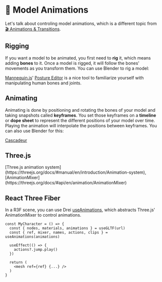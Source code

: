 
# 🏃 Model Animations

Let's talk about controling model animations, which is a different topic from [🎬 Animations & Transitions](/graphics/animations-transitions).

## Rigging

If you want a model to be animated, you first need to **rig** it, which means adding **bones** to it. Once a model is rigged, it will follow the bones' movements as you transform them. You can use Blender to rig a model:

<YouTube id="XkiWBSSuxLw" />

[Mannequin.js](https://boytchev.github.io/mannequin.js/)' [Posture Editor](https://boytchev.github.io/mannequin.js/posture-editor.html) is a nice tool to familiarize yourself with manipulating human bones and joints.

## Animating

Animating is done by positioning and rotating the bones of your model and taking snapshots called **keyframes**. You set those keyframes on a **timeline** or **dope sheet** to represent the different positions of your model over time. Playing the animation will interpolate the positions between keyframes. You can also use Blender for this:

<YouTube id="yjjLD3h3yRc" />

<Todo>

[Cascadeur](https://cascadeur.com/)

</Todo>

## Three.js

<Todo>
  [Three.js animation system](https://threejs.org/docs/#manual/en/introduction/Animation-system),
  [AnimationMixer](https://threejs.org/docs/#api/en/animation/AnimationMixer)
</Todo>

## React Three Fiber

In a R3F scene, you can use Drei [useAnimations](https://github.com/pmndrs/drei#useanimations), which abstracts Three.js' AnimationMixer to control animations.

```tsx
const MyCharacter = () => {
  const { nodes, materials, animations } = useGLTF(url)
  const { ref, mixer, names, actions, clips } = useAnimations(animations)

  useEffect(() => {
    actions?.jump.play()
  })

  return (
    <mesh ref={ref} {...} />
  )
}
```

<YouTube id="mdj7Z3PCxRg" />
<YouTube id="q7yH_ajINpA" />
